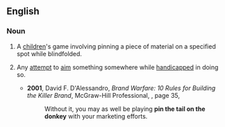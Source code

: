 ==English==

===Noun===
{{en-noun|-}}

# {{lb|en|games}} A [[child]]ren's game involving pinning a piece of material on a specified spot while blindfolded.
# {{lb|en|by extension}} Any [[attempt]] to [[aim]] something somewhere while [[handicap]]ped in doing so.
#* '''2001''', David F. D'Alessandro, ''Brand Warfare: 10 Rules for Building the Killer Brand'', McGraw-Hill Professional, {{ISBN|0071398503}}, page 35,
#*: Without it, you may as well be playing '''pin the tail on the donkey''' with your marketing efforts.